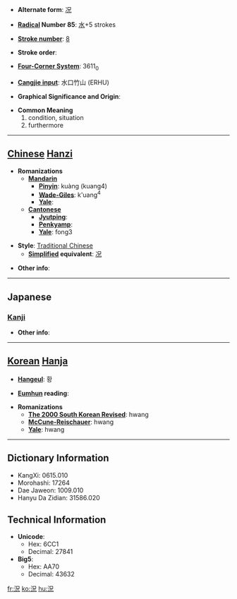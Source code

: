 * '''Alternate form''': [[况]]

* '''[[Wiktionary:Chinese radical index| Radical]] Number 85''': [[Wiktionary:Chinese radical index 水|水]]+5 strokes

* '''[[Wiktionary:Chinese total strokes index|Stroke number]]''': [[Wiktionary:Chinese total strokes index 8|8]]

* '''Stroke order''': 

* '''[[Wiktionary:Chinese four corner index|Four-Corner System]]''': 3611<sub>0</sub>

* '''[[Wiktionary:Chinese Cangjie index|Cangjie input]]''': 水口竹山 (ERHU)

* '''Graphical Significance and Origin''': 

* '''Common Meaning'''
*#condition, situation
*# furthermore


----

== [[Chinese]] [[Hanzi]] ==

* '''Romanizations'''
** '''[[Mandarin]]'''
*** '''[[Pinyin]]''': kuàng (kuang4)
*** '''[[Wade-Giles]]''': k'uang<sup>4</sup>
*** '''[[Yale]]''': 
** '''[[Cantonese]]'''
*** '''[[Jyutping]]''':
*** '''[[Penkyamp]]''': 
*** '''[[Yale]]''': fong3

* '''Style''': [[Traditional Chinese]] 
** '''[[Simplified Chinese|Simplified]] equivalent''': [[况]]

* '''Other info''': 

----

==Japanese==
===[[Kanji]]===
{{kanji|on readings=[[きょう]] (kyō)
|kun readings=[[いわにゃ]] (iwanya), [[おもむき]] (omomuki)
}}

* '''Other info''':  

----

== [[Korean]] [[Hanja]] ==

* '''[[Hangeul]]''': 황

* '''[[Eumhun]] reading''': 

* '''Romanizations'''
** '''[[The 2000 South Korean Revised Romanization|The 2000 South Korean Revised]]''': hwang
** '''[[McCune-Reischauer]]''': hwang
** '''[[Yale]]''': hwang

----

== Dictionary Information ==

* KangXi: 0615.010
* Morohashi: 17264
* Dae Jaweon: 1009.010
* Hanyu Da Zidian: 31586.020

== Technical Information ==

* '''Unicode''':
** Hex: 6CC1
** Decimal: 27841
* '''Big5''':
** Hex: AA70
** Decimal: 43632

[[fr:況]]
[[ko:況]]
[[hu:況]]